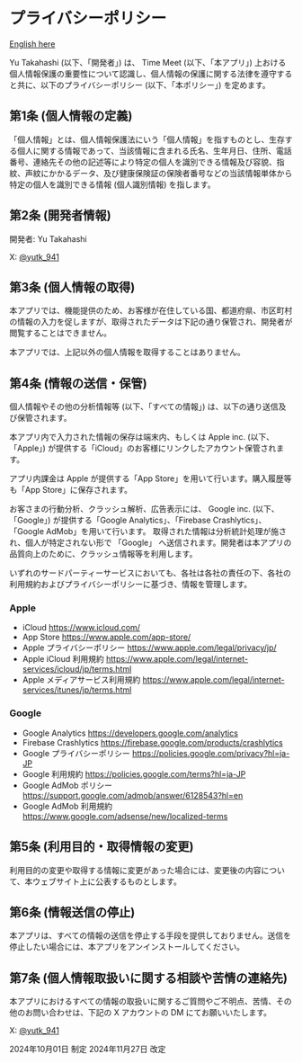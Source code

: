 # プライバシーポリシー

[English here](/time-meet/privacy-policy/en/)

Yu Takahashi (以下、「開発者」) は、 Time Meet (以下、「本アプリ」) 上おける個人情報保護の重要性について認識し、個人情報の保護に関する法律を遵守すると共に、以下のプライバシーポリシー (以下、「本ポリシー」) を定めます。

## 第1条 (個人情報の定義) 

「個人情報」とは、個人情報保護法にいう「個人情報」を指すものとし、生存する個人に関する情報であって、当該情報に含まれる氏名、生年月日、住所、電話番号、連絡先その他の記述等により特定の個人を識別できる情報及び容貌、指紋、声紋にかかるデータ、及び健康保険証の保険者番号などの当該情報単体から特定の個人を識別できる情報 (個人識別情報) を指します。

## 第2条 (開発者情報) 

開発者: Yu Takahashi

X: [@yutk_941](https://x.com/yutk_941)

## 第3条 (個人情報の取得)

本アプリでは、機能提供のため、お客様が在住している国、都道府県、市区町村の情報の入力を促しますが、取得されたデータは下記の通り保管され、開発者が閲覧することはできません。

本アプリでは、上記以外の個人情報を取得することはありません。

## 第4条 (情報の送信・保管)

個人情報やその他の分析情報等 (以下、「すべての情報」) は、以下の通り送信及び保管されます。

本アプリ内で入力された情報の保存は端末内、もしくは Apple inc. (以下、「Apple」) が提供する「iCloud」のお客様にリンクしたアカウント保管されます。

アプリ内課金は Apple が提供する「App Store」を用いて行います。購入履歴等も「App Store」に保存されます。

お客さまの行動分析、クラッシュ解析、広告表示には、 Google inc. (以下、「Google」) が提供する「Google Analytics」、「Firebase Crashlytics」、「Google AdMob」を用いて行います。 取得された情報は分析統計処理が施され、個人が特定されない形で 「Google」 へ送信されます。開発者は本アプリの品質向上のために、クラッシュ情報等を利用します。

いずれのサードパーティーサービスにおいても、各社は各社の責任の下、各社の利用規約およびプライバシーポリシーに基づき、情報を管理します。

### Apple
- iCloud https://www.icloud.com/
- App Store https://www.apple.com/app-store/
- Apple プライバシーポリシー https://www.apple.com/legal/privacy/jp/
- Apple iCloud 利用規約 https://www.apple.com/legal/internet-services/icloud/jp/terms.html
- Apple メディアサービス利用規約 https://www.apple.com/legal/internet-services/itunes/jp/terms.html

### Google
- Google Analytics https://developers.google.com/analytics
- Firebase Crashlytics https://firebase.google.com/products/crashlytics
- Google プライバシーポリシー https://policies.google.com/privacy?hl=ja-JP
- Google 利用規約 https://policies.google.com/terms?hl=ja-JP
- Google AdMob ポリシー https://support.google.com/admob/answer/6128543?hl=en
- Google AdMob 利用規約 https://www.google.com/adsense/new/localized-terms

## 第5条 (利用目的・取得情報の変更) 

利用目的の変更や取得する情報に変更があった場合には、変更後の内容について、本ウェブサイト上に公表するものとします。

## 第6条 (情報送信の停止) 

本アプリは、すべての情報の送信を停止する手段を提供しておりません。送信を停止したい場合には、本アプリをアンインストールしてください。

## 第7条 (個人情報取扱いに関する相談や苦情の連絡先) 

本アプリにおけるすべての情報の取扱いに関するご質問やご不明点、苦情、その他のお問い合わせは、下記の X アカウントの DM にてお願いいたします。

X: [@yutk_941](https://x.com/yutk_941)

2024年10月01日 制定
2024年11月27日 改定
